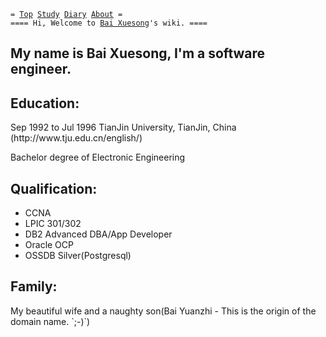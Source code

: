  = [[index|Top]] [[Study]] [[Diary]] [[Bai Xuesong|About]] =
 ==== Hi, Welcome to [[Bai Xuesong]]'s wiki. ====

== My name is Bai Xuesong, I'm a software engineer. ==

== Education: ==
Sep 1992 to Jul 1996
TianJin University, TianJin, China (http://www.tju.edu.cn/english/)

Bachelor degree of Electronic Engineering

== Qualification: ==
* CCNA
* LPIC 301/302
* DB2 Advanced DBA/App Developer
* Oracle OCP
* OSSDB Silver(Postgresql)

== Family: ==
My beautiful wife and a naughty son(Bai Yuanzhi - This is 
the origin of the domain name. `;-)`)
